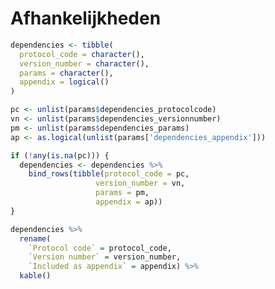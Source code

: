 # Afhankelijkheden


<!--
Hier niets invullen.
Indien er dependencies zijn deze invullen in de yaml sectie van index.Rmd
-->



```r
dependencies <- tibble(
  protocol_code = character(),
  version_number = character(),
  params = character(),
  appendix = logical()
)

pc <- unlist(params$dependencies_protocolcode)
vn <- unlist(params$dependencies_versionnumber)
pm <- unlist(params$dependencies_params)
ap <- as.logical(unlist(params['dependencies_appendix']))

if (!any(is.na(pc))) {
  dependencies <- dependencies %>%
    bind_rows(tibble(protocol_code = pc, 
                   version_number = vn,
                   params = pm,
                   appendix = ap))
} 

dependencies %>%
  rename(
    `Protocol code` = protocol_code,
    `Version number` = version_number,
    `Included as appendix` = appendix) %>%
  kable()
```

